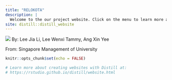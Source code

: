 ```yaml
---
title: "RELOKOTA"
description: |
  Welcome to the our project website. Click on the menu to learn more about the relocation of Indonesia's capital city!
site: distill::distill_website
---
```

![](https://user-images.githubusercontent.com/91875763/141740060-362057f0-7e3f-4911-8e3e-7c4e855e09e4.png)
By: Lee Jia Li, Lee Wenxi Tammy, Ang Xin Yee

From: Singapore Management of University
```r
knitr::opts_chunk$set(echo = FALSE)

# Learn more about creating websites with Distill at:
# https://rstudio.github.io/distill/website.html

```

